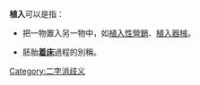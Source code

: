 '''植入'''可以是指：
*把一物置入另一物中，如[[植入性營銷|植入性營銷]]、[[植入器械|植入器械]]。

*胚胎'''[[着床|着床]]'''過程的別稱。
{{消歧義}}

[[Category:二字消歧义|Category:二字消歧义]]